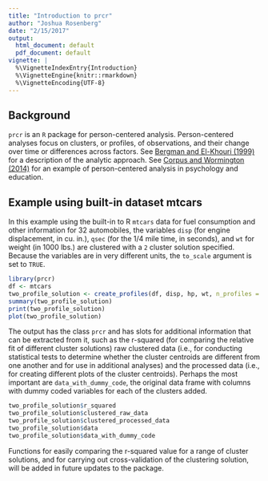 ```yaml
---
title: "Introduction to prcr"
author: "Joshua Rosenberg"
date: "2/15/2017"
output:
  html_document: default
  pdf_document: default
vignette: |
  %\VignetteIndexEntry{Introduction}
  %\VignetteEngine{knitr::rmarkdown}
  %\VignetteEncoding{UTF-8}
---
```


## Background

`prcr` is an `R` package for person-centered analysis. Person-centered analyses focus on clusters, or profiles, of observations, and their change over time or differences across factors. See [Bergman and El-Khouri (1999)](http://onlinelibrary.wiley.com/doi/10.1002/(SICI)1521-4036(199910)41:6%3C753::AID-BIMJ753%3E3.0.CO;2-K/abstract) for a description of the analytic approach. See [Corpus and Wormington (2014)](http://www.tandfonline.com/doi/abs/10.1080/00220973.2013.876225) for an example of person-centered analysis in psychology and education.

## Example using built-in dataset mtcars

In this example using the built-in to R `mtcars` data for fuel consumption and other information for 32 automobiles, the variables `disp` (for engine displacement, in cu. in.), `qsec` (for the 1/4 mile time, in seconds), and `wt` for weight (in 1000 lbs.) are clustered with a `2` cluster solution specified. Because the variables are in very different units, the `to_scale` argument is set to `TRUE`.

```r
library(prcr)
df <- mtcars
two_profile_solution <- create_profiles(df, disp, hp, wt, n_profiles = 2, to_scale = T)
summary(two_profile_solution)
print(two_profile_solution)
plot(two_profile_solution)
```

The output has the class `prcr` and has slots for additional information that can be extracted from it, such as the r-squared (for comparing the relative fit of different cluster solutions) raw clustered data (i.e., for conducting statistical tests to determine whether the cluster centroids are different from one another and for use in additional analyses) and the processed data (i.e., for creating different plots of the cluster centroids). Perhaps the most important are `data_with_dummy_code`, the original data frame with columns with dummy coded variables for each of the clusters added.

```r
two_profile_solution$r_squared
two_profile_solution$clustered_raw_data
two_profile_solution$clustered_processed_data
two_profile_solution$data
two_profile_solution$data_with_dummy_code
```

Functions for easily comparing the r-squared value for a range of cluster solutions, and for carrying out cross-validation of the clustering solution, will be added in future updates to the package. 